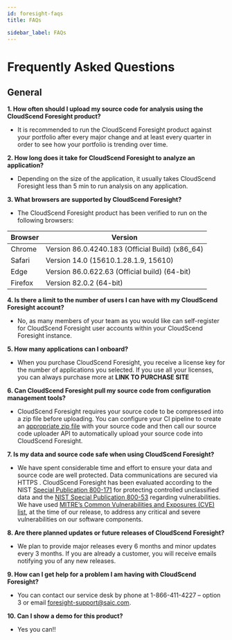 ```yaml
---
id: foresight-faqs
title: FAQs

sidebar_label: FAQs
---
```


# Frequently Asked Questions

## General

**1. How often should I upload my source code for analysis using the CloudScend Foresight product?**

- It is recommended to run the CloudScend Foresight product against your portfolio after every major change and at least every quarter in order to see how your portfolio is trending over time.

**2. How long does it take for CloudScend Foresight to analyze an application?**

- Depending on the size of the application, it usually takes CloudScend Foresight less than 5 min to run analysis on any application.

**3. What browsers are supported by CloudScend Foresight?**

- The CloudScend Foresight product has been verified to run on the following browsers:

| Browser | Version                                         |
| ------- | ----------------------------------------------- |
| Chrome  | Version 86.0.4240.183 (Official Build) (x86_64) |
| Safari  | Version 14.0 (15610.1.28.1.9, 15610)            |
| Edge    | Version 86.0.622.63 (Official build) (64-bit)   |
| Firefox | Version 82.0.2 (64-bit)                         |

**4. Is there a limit to the number of users I can have with my CloudScend Foresight account?**

- No, as many members of your team as you would like can self-register for CloudScend Foresight user accounts within your CloudScend Foresight instance.

**5. How many applications can I onboard?**

- When you purchase CloudScend Foresight, you receive a license key for the number of applications you selected. If you use all your licenses, you can always purchase more at **LINK TO PURCHASE SITE**

**6. Can CloudScend Foresight pull my source code from configuration management tools?**

- CloudScend Foresight requires your source code to be compressed into a zip file before uploading. You can configure your CI pipeline to create an [appropriate zip file](foresight-ops-standard-guidelines#packaging-source-code) with your source code and then call our source code uploader API to automatically upload your source code into CloudScend Foresight.

**7. Is my data and source code safe when using CloudScend Foresight?**

- We have spent considerable time and effort to ensure your data and source code are well protected. Data communications are secured via HTTPS . CloudScend Foresight has been evaluated according to the NIST [Special Publication 800-171](https://csrc.nist.gov/publications/detail/sp/800-171/rev-2/final) for protecting controlled unclassified data and the [NIST Special Publication 800-53](https://csrc.nist.gov/publications/detail/sp/800-53/rev-5/final) regarding vulnerabilities. We have used [MITRE’s Common Vulnerabilities and Exposures (CVE) list](https://cve.mitre.org/), at the time of our release, to address any critical and severe vulnerabilities on our software components.

**8. Are there planned updates or future releases of CloudScend Foresight?**

- We plan to provide major releases every 6 months and minor updates every 3 months. If you are already a customer, you will receive emails notifying you of any new releases.

**9. How can I get help for a problem I am having with CloudScend Foresight?**

- You can contact our service desk by phone at 1-866-411-4227 – option 3 or email foresight-support@saic.com.

**10. Can I show a demo for this product?**

- Yes you can!!
